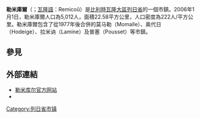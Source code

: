 {{Infobox Belgium Municipality
|name=勒米庫爾
|picture= Remicourt JPG01.jpg
|picture-legend= 勒米庫爾市鎮中心
|map=Remicourt Liège Belgium Map.png
|map-legend= 勒米庫爾在列日省的位置
|arms=
|flag=Remicourt_Belgium.svg
|region=
|community=
|province={{BE-PROV-LG}}
|arrondissement=[[瓦雷姆區|瓦雷姆區]]
|nis=64063
|pyramid-date
|0-19=
|20-64
|65
|foreigners=
|foreigners-date
|mayor=Jean-Marie Heyne
|majority= [[社會黨_(比利時)|社會黨]]
|postal-codes=4350, 4351
|telephone-area=019
|web=[http://www.remicourt.be/ www.remicourt.be]
|lat_deg=50
|lat_min=41
|lon_deg=05
|lon_min=20
}}

'''勒米庫爾'''（{{Lang-fr|Remicourt}}；[[瓦隆語|瓦隆語]]：Remicoû）是[[比利時|比利時]][[瓦隆大區|瓦隆大區]][[列日省|列日省]]的一個市鎮。2006年1月1日，勒米庫爾人口為5,012人，面積22.58平方公里，人口密度為222人/平方公里。勒米庫爾包含了從1977年後合併的莫马勒（Momalle）、奥代日（Hodeige）、拉米讷（Lamine）及普塞（Pousset）等市鎮。

==參見==
{{reflist}}

==外部連結==
*[http://www.remicourt.be/ 勒米库尔官方网站] {{Webarchive|url=https://archive.is/20121205023503/http://www.remicourt.be/ |date=2012-12-05 }}
* {{Commons category-inline|Remicourt}}

{{Geographic location
|Centre = 勒米庫爾
|北  = [[奥赖|奥赖]]
|東北 = [[克里斯内|克里斯内]]
|東  = [[上费克斯-克洛谢|上费克斯-克洛谢]]
|南  = [[栋塞勒|栋塞勒]]
|西  = [[瓦雷姆|瓦雷姆]]
}}

{{列日省市区}}
[[Category:列日省市镇|Category:列日省市镇]]
{{Belgium-geo-stub}}
